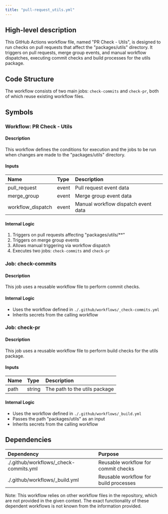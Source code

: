 ```yaml
---
title: "pull-request_utils.yml"
---
```


## High-level description
This GitHub Actions workflow file, named "PR Check - Utils", is designed to run checks on pull requests that affect the "packages/utils" directory. It triggers on pull requests, merge group events, and manual workflow dispatches, executing commit checks and build processes for the utils package.

## Code Structure
The workflow consists of two main jobs: `check-commits` and `check-pr`, both of which reuse existing workflow files.

## Symbols

### Workflow: PR Check - Utils
#### Description
This workflow defines the conditions for execution and the jobs to be run when changes are made to the "packages/utils" directory.

#### Inputs
| Name | Type | Description |
|:-----|:-----|:------------|
| pull_request | event | Pull request event data |
| merge_group | event | Merge group event data |
| workflow_dispatch | event | Manual workflow dispatch event data |

#### Internal Logic
1. Triggers on pull requests affecting "packages/utils/**"
2. Triggers on merge group events
3. Allows manual triggering via workflow dispatch
4. Executes two jobs: `check-commits` and `check-pr`

### Job: check-commits
#### Description
This job uses a reusable workflow file to perform commit checks.

#### Internal Logic
- Uses the workflow defined in `./.github/workflows/_check-commits.yml`
- Inherits secrets from the calling workflow

### Job: check-pr
#### Description
This job uses a reusable workflow file to perform build checks for the utils package.

#### Inputs
| Name | Type | Description |
|:-----|:-----|:------------|
| path | string | The path to the utils package |

#### Internal Logic
- Uses the workflow defined in `./.github/workflows/_build.yml`
- Passes the path "packages/utils" as an input
- Inherits secrets from the calling workflow

## Dependencies
| Dependency | Purpose |
|:-----------|:--------|
| ./.github/workflows/_check-commits.yml | Reusable workflow for commit checks |
| ./.github/workflows/_build.yml | Reusable workflow for build processes |

Note: This workflow relies on other workflow files in the repository, which are not provided in the given context. The exact functionality of these dependent workflows is not known from the information provided.
